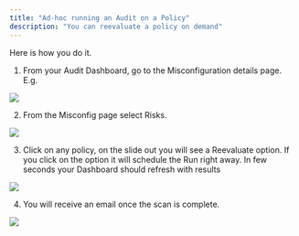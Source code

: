 ```yaml
---
title: "Ad-hoc running an Audit on a Policy"
description: "You can reevaluate a policy on demand"
---
```


Here is how you do it.

1. From your Audit Dashboard, go to the Misconfiguration details page. E.g.

<img src="/images/select-misconfig.png" />

2. From the Misconfig page select Risks.

<img src="/images/select-risks.png" />

3. Click on any policy, on the slide out you will see a Reevaluate option. If you click on the option it will schedule the Run right away. In few seconds your Dashboard should refresh with results

<img src="/images/reevaluate.png" />

4. You will receive an email once the scan is complete.

<img src="/images/confirmation-email.png" />